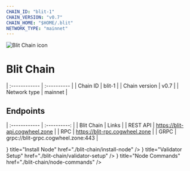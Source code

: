 ```yaml
---
CHAIN_ID: "blit-1"
CHAIN_VERSION: "v0.7"
CHAIN_HOME: "$HOME/.blit"
NETWORK_TYPE: "mainnet"
---
```


![Blit Chain icon](/public/icons/blitIcon.webp)

# Blit Chain

| :------------      | :----------      |
| Chain ID           | blit-1      |
| Chain version      | v0.7  |
| Network type       | mainnet   |

## Endpoints

| :------------      | :----------:                        |
| Blit Chain         | Links                               |
| REST API           | https://blit-api.cogwheel.zone      |
| RPC                | https://blit-rpc.cogwheel.zone      |
| GRPC               | grpc://blit-grpc.cogwheel.zone:443  |

<Cards>
  <Card
    icon={<ChevronRightIcon />}
    title="Install Node"
    href="./blit-chain/install-node"
  />
  <Card
    icon={<ChevronRightIcon />}
    title="Validator Setup"
    href="./blit-chain/validator-setup"
  />
  <Card
    icon={<ChevronRightIcon />}
    title="Node Commands"
    href="./blit-chain/node-commands"
  />
</Cards>
